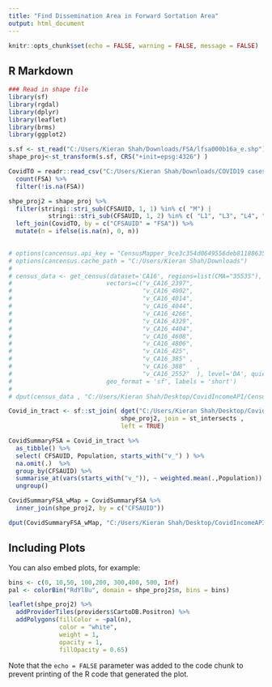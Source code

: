 ```yaml
---
title: "Find Dissemination Area in Forward Sortation Area"
output: html_document
---
```


```r
knitr::opts_chunk$set(echo = FALSE, warning = FALSE, message = FALSE)
```

## R Markdown

```r

### Read in shape file
library(sf)
library(rgdal)
library(dplyr)
library(leaflet)
library(brms)
library(ggplot2)

s.sf <- st_read("C:/Users/Kieran Shah/Downloads/FSA/lfsa000b16a_e.shp")
shape_proj<-st_transform(s.sf, CRS("+init=epsg:4326") )

CovidTO = readr::read_csv("C:/Users/Kieran Shah/Downloads/COVID19 cases.csv") %>% 
  count(FSA) %>% 
  filter(!is.na(FSA))

shpe_proj2 = shape_proj %>% 
  filter(stringi::stri_sub(CFSAUID, 1, 1) %in% c( "M") | 
           stringi::stri_sub(CFSAUID, 1, 2) %in% c( "L1", "L3", "L4", "L5", "L6", "L7")) %>% 
  left_join(CovidTO, by = c("CFSAUID" = "FSA")) %>% 
  mutate(n = ifelse(is.na(n), 0, n))
  

# options(cancensus.api_key = "CensusMapper_9ce3c354d0649556deb811886358c3f9")
# options(cancensus.cache_path = "C:/Users/Kieran Shah/Downloads")
# 
# census_data <- get_census(dataset='CA16', regions=list(CMA="35535"),
#                          vectors=c("v_CA16_2397",
#                                    "v_CA16_4002", 
#                                    "v_CA16_4014", 
#                                    "v_CA16_4044",
#                                    "v_CA16_4266",
#                                    "v_CA16_4329",
#                                    "v_CA16_4404",
#                                    "v_CA16_4608",
#                                    "v_CA16_4806",
#                                    "v_CA16_425",
#                                    "v_CA16_385" , 
#                                    "v_CA16_388"	,
#                                    "v_CA16_2552"	), level='DA', quiet = TRUE, 
#                          geo_format = 'sf', labels = 'short')
# 
# dput(census_data , "C:/Users/Kieran Shah/Desktop/CovidIncomeAPI/CensusDataDA")

Covid_in_tract <- sf::st_join( dget("C:/Users/Kieran Shah/Desktop/CovidIncomeAPI/CensusDataDA"), 
                               shpe_proj2, join = st_intersects , 
                               left = TRUE)

CovidSummaryFSA = Covid_in_tract %>% 
  as_tibble() %>% 
  select( CFSAUID, Population, starts_with("v_") ) %>% 
  na.omit(.)  %>% 
  group_by(CFSAUID) %>% 
  summarise_at(vars(starts_with("v_")), ~ weighted.mean(.,Population))  %>% 
  ungroup()

CovidSummaryFSA_wMap = CovidSummaryFSA %>% 
  inner_join(shpe_proj2, by = c("CFSAUID"))

dput(CovidSummaryFSA_wMap, "C:/Users/Kieran Shah/Desktop/CovidIncomeAPI/FSAFinalDS")

```

## Including Plots

You can also embed plots, for example:

```r

bins <- c(0, 10,50, 100,200, 300,400, 500, Inf)
pal <- colorBin("RdYlBu", domain = shpe_proj2$n, bins = bins)

leaflet(shpe_proj2) %>% 
  addProviderTiles(providers$CartoDB.Positron) %>%
  addPolygons(fillColor = ~pal(n),
              color = "white",
              weight = 1,
              opacity = 1,
              fillOpacity = 0.65)
```

Note that the `echo = FALSE` parameter was added to the code chunk to prevent printing of the R code that generated the plot.
